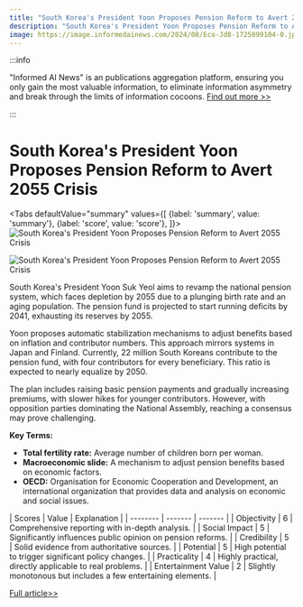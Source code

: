 ```yaml
---
title: "South Korea's President Yoon Proposes Pension Reform to Avert 2055 Crisis"
description: "South Korea's President Yoon Proposes Pension Reform to Avert 2055 Crisis"
image: https://image.informedainews.com/2024/08/Eco-Jd8-1725099104-0.jpg
---
```



:::info

"Informed AI News" is an publications aggregation platform, ensuring you only gain the most valuable information, to eliminate information asymmetry and break through the limits of information cocoons.  [Find out more >>](/)

:::

# South Korea's President Yoon Proposes Pension Reform to Avert 2055 Crisis


<Tabs
	defaultValue="summary"
	values={[
	{label: 'summary', value: 'summary'},
	{label: 'score', value: 'score'},
]}>
<TabItem value="summary">
<img
  src="https://image.informedainews.com/2024/08/Eco-Jd8-1725099104-0.jpg"
  alt="South Korea's President Yoon Proposes Pension Reform to Avert 2055 Crisis"
/>

<img
  src="https://image.informedainews.com/2024/08/Eco-Onr-1725099104-1.jpg"
  alt="South Korea's President Yoon Proposes Pension Reform to Avert 2055 Crisis"
/>



South Korea's President Yoon Suk Yeol aims to revamp the national pension system, which faces depletion by 2055 due to a plunging birth rate and an aging population. The pension fund is projected to start running deficits by 2041, exhausting its reserves by 2055.

Yoon proposes automatic stabilization mechanisms to adjust benefits based on inflation and contributor numbers. This approach mirrors systems in Japan and Finland. Currently, 22 million South Koreans contribute to the pension fund, with four contributors for every beneficiary. This ratio is expected to nearly equalize by 2050.

The plan includes raising basic pension payments and gradually increasing premiums, with slower hikes for younger contributors. However, with opposition parties dominating the National Assembly, reaching a consensus may prove challenging.

**Key Terms:**
- **Total fertility rate:** Average number of children born per woman.
- **Macroeconomic slide:** A mechanism to adjust pension benefits based on economic factors.
- **OECD:** Organisation for Economic Cooperation and Development, an international organization that provides data and analysis on economic and social issues.
</TabItem>
<TabItem value="score">
	| Scores     | Value   | Explanation |
	| -------- | ------- | ------- |
	| Objectivity  | 6    | Comprehensive reporting with in-depth analysis.    |
	| Social Impact | 5     | Significantly influences public opinion on pension reforms.    |
	| Credibility    | 5    | Solid evidence from authoritative sources.    |
	| Potential    | 5    | High potential to trigger significant policy changes.    |
	| Practicality    | 4    | Highly practical, directly applicable to real problems.    |
	| Entertainment Value    | 2    | Slightly monotonous but includes a few entertaining elements.    |
</TabItem>
</Tabs>

[Full article>>](https://asia.nikkei.com/Politics/South-Korea-s-Yoon-vows-to-reform-pension-plan-set-to-run-dry-in-2055)
